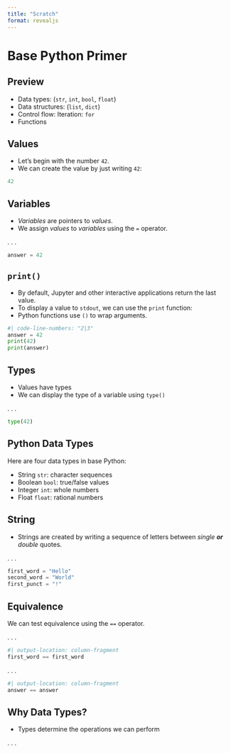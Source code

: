 ```yaml
---
title: "Scratch"
format: revealjs
---
```


# Base Python Primer

<!-- - Assignment (`=`)
- Data types: (`str`, `int`, `bool`, `float`)
- Data structures: (`list`, `dict`)
	- Accessing elements of structures
- Iteration: `for`
- Functions
- Classes?
 -->

## Preview

- Data types: (`str`, `int`, `bool`, `float`)
- Data structures: (`list`, `dict`)
- Control flow: Iteration: `for`
- Functions


## Values

- Let's begin with the number `42`.
- We can create the value by just writing `42`:

```python
42
```

## Variables

- _Variables_ are pointers to _values_.
- We assign _values_ to _variables_ using the `=` operator.

. . . 

```python
answer = 42
```


## `print()`

- By default, Jupyter and other interactive applications return the last value.
- To display a value to `stdout`, we can use the `print` function:
- Python functions use `()` to wrap arguments.

```python
#| code-line-numbers: "2|3"
answer = 42
print(42)
print(answer)
```


## Types

- Values have types
- We can display the type of a variable using `type()`

. . .

```python
type(42)
```


## Python Data Types

Here are four data types in base Python:

- String `str`: character sequences
- Boolean `bool`: true/false values
- Integer `int`: whole numbers
- Float `float`: rational numbers

## String

- Strings are created by writing a sequence of letters between _single **or** double_ quotes.

. . .

```python
first_word = "Hello"
second_word = "World"
first_punct = "!"
```

## Equivalence

We can test equivalence using the `==` operator.

. . .

```python
#| output-location: column-fragment
first_word == first_word
```

. . .

```python
#| output-location: column-fragment
answer == answer
```


## Why Data Types?

- Types determine the operations we can perform

. . .

```python

```